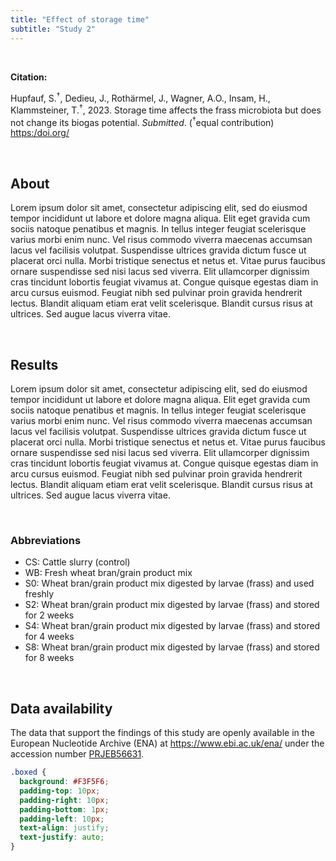 ```yaml
---
title: "Effect of storage time"
subtitle: "Study 2"
---
```


<br/>

<b>Citation:</b>
<div class="boxed">
Hupfauf, S.<sup>†</sup>, Dedieu, J., Rothärmel, J., Wagner, A.O., Insam, H., Klammsteiner, T.<sup>†</sup>, 2023. Storage time affects the frass microbiota but does not change its biogas potential. *Submitted*. (<sup>†</sup>equal contribution)  
[https:/doi.org/](https:/doi.org/)
</div>

<br/>

## About

Lorem ipsum dolor sit amet, consectetur adipiscing elit, sed do eiusmod tempor incididunt ut labore et dolore magna aliqua. Elit eget gravida cum sociis natoque penatibus et magnis. In tellus integer feugiat scelerisque varius morbi enim nunc. Vel risus commodo viverra maecenas accumsan lacus vel facilisis volutpat. Suspendisse ultrices gravida dictum fusce ut placerat orci nulla. Morbi tristique senectus et netus et. Vitae purus faucibus ornare suspendisse sed nisi lacus sed viverra. Elit ullamcorper dignissim cras tincidunt lobortis feugiat vivamus at. Congue quisque egestas diam in arcu cursus euismod. Feugiat nibh sed pulvinar proin gravida hendrerit lectus. Blandit aliquam etiam erat velit scelerisque. Blandit cursus risus at ultrices. Sed augue lacus viverra vitae.

<br/>

## Results

Lorem ipsum dolor sit amet, consectetur adipiscing elit, sed do eiusmod tempor incididunt ut labore et dolore magna aliqua. Elit eget gravida cum sociis natoque penatibus et magnis. In tellus integer feugiat scelerisque varius morbi enim nunc. Vel risus commodo viverra maecenas accumsan lacus vel facilisis volutpat. Suspendisse ultrices gravida dictum fusce ut placerat orci nulla. Morbi tristique senectus et netus et. Vitae purus faucibus ornare suspendisse sed nisi lacus sed viverra. Elit ullamcorper dignissim cras tincidunt lobortis feugiat vivamus at. Congue quisque egestas diam in arcu cursus euismod. Feugiat nibh sed pulvinar proin gravida hendrerit lectus. Blandit aliquam etiam erat velit scelerisque. Blandit cursus risus at ultrices. Sed augue lacus viverra vitae.


<br/>

### Abbreviations

- CS: Cattle slurry (control)
- WB: Fresh wheat bran/grain product mix
- S0: Wheat bran/grain product mix digested by larvae (frass) and used freshly
- S2: Wheat bran/grain product mix digested by larvae (frass) and stored for 2 weeks
- S4: Wheat bran/grain product mix digested by larvae (frass) and stored for 4 weeks
- S8: Wheat bran/grain product mix digested by larvae (frass) and stored for 8 weeks

<br/>

## Data availability

The data that support the findings of this study are openly available in the European Nucleotide Archive (ENA) at [https://www.ebi.ac.uk/ena/](https://www.ebi.ac.uk/ena/) under the accession number [PRJEB56631](https://www.ebi.ac.uk/ena/browser/view/PRJEB56631).


```css

.boxed {
  background: #F3F5F6;
  padding-top: 10px;
  padding-right: 10px;
  padding-bottom: 1px;
  padding-left: 10px;
  text-align: justify;
  text-justify: auto;
} 

```
